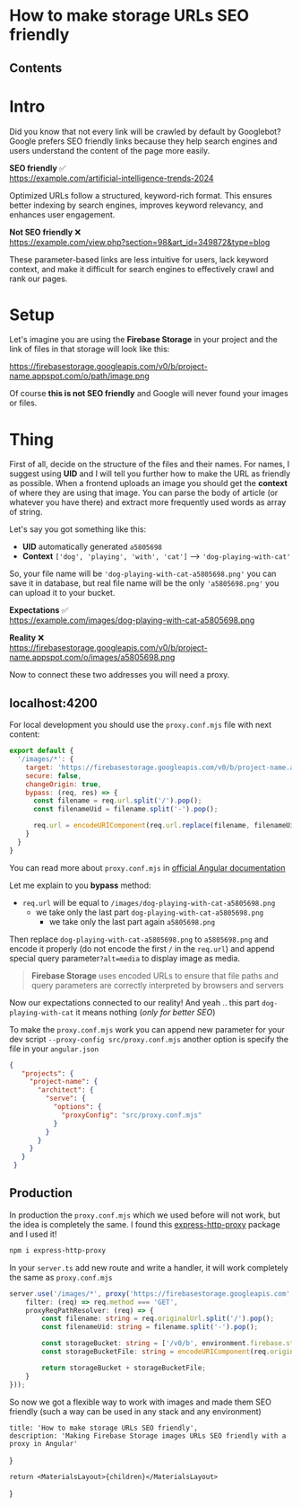 
# How to make storage URLs SEO friendly

## Contents

# Intro

Did you know that not every link will be crawled by default by Googlebot? Google prefers SEO friendly links because they help search engines and users understand the content of the page more easily.

**SEO friendly** ✅ \
https://example.com/artificial-intelligence-trends-2024

Optimized URLs follow a structured, keyword-rich format. This ensures better indexing by search engines, improves keyword relevancy, and enhances user engagement.

**Not SEO friendly** ❌ \
https://example.com/view.php?section=98&art_id=349872&type=blog

These parameter-based links are less intuitive for users, lack keyword context, and make it difficult for search engines to effectively crawl and rank our pages.

# Setup

Let's imagine you are using the **Firebase Storage** in your project and the link of files in that storage will look like this:

https://firebasestorage.googleapis.com/v0/b/project-name.appspot.com/o/path/image.png

Of course **this is not SEO friendly** and Google will never found your images or files.

# Thing

First of all, decide on the structure of the files and their names. For names, I suggest using **UID** and I will tell you further how to make the URL as friendly as possible. When a frontend uploads an image you should get the **context** of where they are using that image. You can parse the body of article (or whatever you have there) and extract more frequently used words as array of string.

Let's say you got something like this:

- **UID** automatically generated `a5805698`
- **Context** `['dog', 'playing', 'with', 'cat']` --> `'dog-playing-with-cat'`

So, your file name will be `'dog-playing-with-cat-a5805698.png'` you can save it in database, but real file name will be the only `'a5805698.png'` you can upload it to your bucket.

**Expectations** ✅ \
https://example.com/images/dog-playing-with-cat-a5805698.png

**Reality** ❌ \
https://firebasestorage.googleapis.com/v0/b/project-name.appspot.com/o/images/a5805698.png

Now to connect these two addresses you will need a proxy.

## localhost:4200

For local development you should use the `proxy.conf.mjs` file with next content:

``` javascript
export default {
  '/images/*': {
    target: 'https://firebasestorage.googleapis.com/v0/b/project-name.appspot.com/o/',
    secure: false,
    changeOrigin: true,
    bypass: (req, res) => {
      const filename = req.url.split('/').pop();
      const filenameUid = filename.split('-').pop();

      req.url = encodeURIComponent(req.url.replace(filename, filenameUid).substring(1)) + '?alt=media';
    }
  }
}
```

You can read more about `proxy.conf.mjs` in [official Angular documentation](https://angular.dev/tools/cli/serve#proxying-to-a-backend-server)

Let me explain to you **bypass** method:

- `req.url` will be equal to `/images/dog-playing-with-cat-a5805698.png`
  - we take only the last part `dog-playing-with-cat-a5805698.png`
    - we take only the last part again `a5805698.png`

Then replace `dog-playing-with-cat-a5805698.png` to `a5805698.png` and encode it properly (do not encode the first `/` in the `req.url`) and append special query parameter`?alt=media` to display image as media.

> **Firebase Storage** uses encoded URLs to ensure that file paths and query parameters are correctly interpreted by browsers and servers

Now our expectations connected to our reality! And yeah .. this part `dog-playing-with-cat` it means nothing (*only for better SEO*)

To make the `proxy.conf.mjs` work you can append new parameter for your dev script `--proxy-config src/proxy.conf.mjs` another option is specify the file in your `angular.json`

``` json
{
   "projects": {
     "project-name": {
       "architect": {
         "serve": {
           "options": {
             "proxyConfig": "src/proxy.conf.mjs"
           }
         }
       }
     }
   }
 }
```

## Production

In production the `proxy.conf.mjs` which we used before will not work, but the idea is completely the same. I found this [express-http-proxy](https://www.npmjs.com/package/express-http-proxy) package and I used it!

``` bash
npm i express-http-proxy
```

In your `server.ts` add new route and write a handler, it will work completely the same as `proxy.conf.mjs`

``` typescript
server.use('/images/*', proxy('https://firebasestorage.googleapis.com', {
	filter: (req) => req.method === 'GET',
	proxyReqPathResolver: (req) => {
		const filename: string = req.originalUrl.split('/').pop();
		const filenameUid: string = filename.split('-').pop();

		const storageBucket: string = ['/v0/b', environment.firebase.storageBucket, 'o'].join('/') + '/';
		const storageBucketFile: string = encodeURIComponent(req.originalUrl.replace(filename, filenameUid).substring(1)) + '?alt=media';

		return storageBucket + storageBucketFile;
	}
}));
```

So now we got a flexible way to work with images and made them SEO friendly (such a way can be used in any stack and any environment)

	title: 'How to make storage URLs SEO friendly',
	description: 'Making Firebase Storage images URLs SEO friendly with a proxy in Angular'
}

	return <MaterialsLayout>{children}</MaterialsLayout>
}
